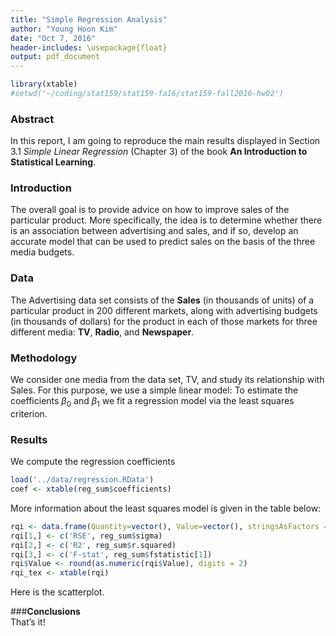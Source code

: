 ```yaml
---
title: "Simple Regression Analysis"
author: "Young Hoon Kim"
date: "Oct 7, 2016"
header-includes: \usepackage{float}
output: pdf_document
---
```

```r
library(xtable)
#setwd('~/coding/stat159/stat159-fa16/stat159-fall2016-hw02')
```

### **Abstract**  
In this report, I am going to reproduce the main results displayed in Section 3.1 _Simple Linear Regression_ (Chapter 3) of the book **An Introduction to Statistical Learning**.  

### **Introduction**  
The overall goal is to provide advice on how to improve sales of the particular product. More specifically, the idea is to determine whether there is an association between advertising and sales, and if so, develop an accurate model that can be used to predict sales on the basis of the three media budgets.  

### **Data**  
The Advertising data set consists of the **Sales** (in thousands of units) of a particular product in 200 different markets, along with advertising budgets (in thousands of dollars) for the product in each of those markets for three different media: **TV**, **Radio**, and **Newspaper**.

### **Methodology**  
We consider one media from the data set, TV, and study its relationship with Sales. For this purpose, we use a simple linear model:
\begin{equation}
\centering
Sales= \beta_0 + \beta_1TV
\end{equation}
To estimate the coefficients $\beta_0$ and $\beta_1$ we fit a regression model via the least squares criterion.

### **Results**
We compute the regression coefficients  
```r
load('../data/regression.RData')
coef <- xtable(reg_sum$coefficients)
```
\begin{table}[!hb]
\centering
\caption{Information about Regression Coefficients}
\begin{tabular}{rrrrr}
  \hline
 & Estimate & Std. Error & t value & Pr($>$$|$t$|$) \\ 
  \hline
(Intercept) & 7.03 & 0.46 & 15.36 & 0.00 \\ 
  tv & 0.05 & 0.00 & 17.67 & 0.00 \\ 
   \hline
\end{tabular}
\end{table}  
More information about the least squares model is given in the table below:  
```r
rqi <- data.frame(Quantity=vector(), Value=vector(), stringsAsFactors = FALSE)
rqi[1,] <- c('RSE', reg_sum$sigma)
rqi[2,] <- c('R2', reg_sum$r.squared)
rqi[3,] <- c('F-stat', reg_sum$fstatistic[1])
rqi$Value <- round(as.numeric(rqi$Value), digits = 2)
rqi_tex <- xtable(rqi)
```
\begin{table}[!hb]
\centering
\caption{Regression Quality Indices}
\begin{tabular}{rlr}
  \hline
 & Quantity & Value \\ 
  \hline
1 & RSE & 3.26 \\ 
  2 & R2 & 0.61 \\ 
  3 & F-stat & 312.14 \\ 
   \hline
\end{tabular}
\end{table}


\begin{figure}[!ht]
\centering
\includegraphics[width=10cm]{../images/scatterplot-tv-sales.png}
\caption{Scatterplot with fitted regression line}
\end{figure}  

Here is the scatterplot.

###**Conclusions**  
That's it!